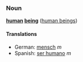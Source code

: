 ===Noun===
'''[[human]] [[being]]''' ([[human beings]])

====Translations====
*German: [[mensch]] ''m''
*Spanish: [[ser humano]] ''m''